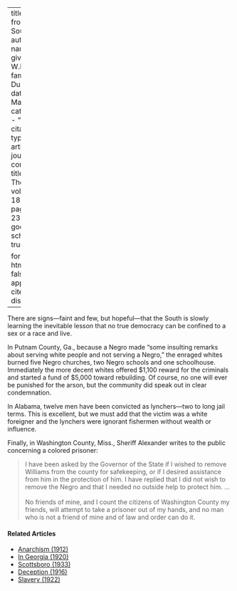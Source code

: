 
---
title: 'Signs from the South'
author:
  - name:
      given: W.E.B.
      family: Du Bois
date: Mar. 1919
categories: 
  - ""
citation: 
  type: article-journal
  container-title: The Crisis
  volume: 18
  issue: 5
  page: 233-234
google-scholar: true

format:
  html:
    toc: false
    appendix-cite-as: display
---



There are signs---faint and few, but hopeful---that the South is slowly learning the inevitable lesson that no true democracy can be confined to a sex or a race and live.

In Putnam County, Ga., because a Negro made "some insulting remarks about serving white people and not serving a Negro," the enraged whites burned five Negro churches, two Negro schools and one schoolhouse. Immediately the more decent whites offered $1,100 reward for the criminals and started a fund of $5,000 toward rebuilding. Of course, no one will ever be punished for the arson, but the community did speak out in clear condemnation.

In Alabama, twelve men have been convicted as lynchers---two to long jail terms. This is excellent, but we must add that the victim was a white foreigner and the lynchers were ignorant fishermen without wealth or influence.

Finally, in Washington County, Miss., Sheriff Alexander writes to the public concerning a colored prisoner: 

> I have been asked by the Governor of the State if I wished to remove Williams from the county for safekeeping, or if I desired assistance from him in the protection of him. I have replied that I did not wish to remove the Negro and that I needed no outside help to protect him. ...   
> &nbsp;    
> No friends of mine, and I count the citizens of Washington County my
friends, will attempt to take a prisoner out of my hands, and no man who
is not a friend of mine and of law and order can do it.

<!-- Similar articles start here -->
<div  class="clear-wrap"></div>

#### Related Articles

* [Anarchism (1912)](/Volumes/04/04/anarchism.html)
* [In Georgia (1920)](/Volumes/20/03/in-georgia.html)
* [Scottsboro (1933)](/Volumes/40/05/scottsboro.html)
* [Deception (1916)](/Volumes/12/02/deception.html)
* [Slavery (1922)](/Volumes/24/01/slavery.html)

<!-- Similar articles end here -->